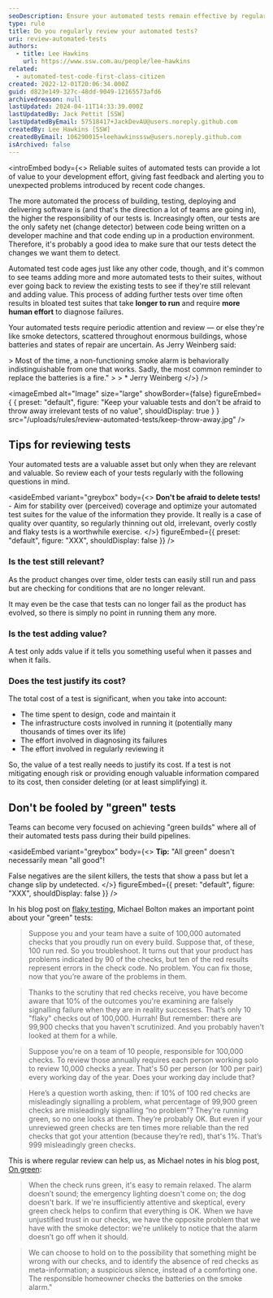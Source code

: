 ```yaml
---
seoDescription: Ensure your automated tests remain effective by regularly reviewing them to remove outdated or unnecessary checks
type: rule
title: Do you regularly review your automated tests?
uri: review-automated-tests
authors:
  - title: Lee Hawkins
    url: https://www.ssw.com.au/people/lee-hawkins
related:
  - automated-test-code-first-class-citizen
created: 2022-12-01T20:06:34.000Z
guid: d823e149-327c-48dd-9049-12165573afd6
archivedreason: null
lastUpdated: 2024-04-11T14:33:39.000Z
lastUpdatedBy: Jack Pettit [SSW]
lastUpdatedByEmail: 57518417+JackDevAU@users.noreply.github.com
createdBy: Lee Hawkins [SSW]
createdByEmail: 106290015+leehawkinsssw@users.noreply.github.com
isArchived: false
---
```

<introEmbed
  body={<>
Reliable suites of automated tests can provide a lot of value to your development effort, giving fast feedback and alerting you to unexpected problems introduced by recent code changes.

The more automated the process of building, testing, deploying and delivering software is (and that's the direction a lot of teams are going in), the higher the responsibility of our tests is. Increasingly often, our tests are the only safety net (change detector) between code being written on a developer machine and that code ending up in a production environment. Therefore, it's probably a good idea to make sure that our tests detect the changes we want them to detect.

Automated test code ages just like any other code, though, and it's common to see teams adding more and more automated tests to their suites, without ever going back to review the existing tests to see if they're still relevant and adding value. This process of adding further tests over time often results in bloated test suites that take **longer to run** and require **more human effort** to diagnose failures.

Your automated tests require periodic attention and review — or else they're like smoke detectors, scattered throughout enormous buildings, whose batteries and states of repair are uncertain. As Jerry Weinberg said:

&gt; Most of the time, a non-functioning smoke alarm is behaviorally indistinguishable from one that works. Sadly, the most common reminder to replace the batteries is a fire."
&gt;
&gt; * Jerry Weinberg
  </>}
/>

<imageEmbed
  alt="Image"
  size="large"
  showBorder={false}
  figureEmbed={ {
    preset: "default",
    figure: "Keep your valuable tests and don't be afraid to throw away irrelevant tests of no value",
    shouldDisplay: true
  } }
  src="/uploads/rules/review-automated-tests/keep-throw-away.jpg"
/>

## Tips for reviewing tests

Your automated tests are a valuable asset but only when they are relevant and valuable. So review each of your tests regularly with the following questions in mind.

<asideEmbed
  variant="greybox"
  body={<>
    **Don't be afraid to delete tests!** - Aim for stability over (perceived) coverage and optimize your automated test suites for the value of the information they provide. It really is a case of quality over quantity, so regularly thinning out old, irrelevant, overly costly and flaky tests is a worthwhile exercise.
  </>}
  figureEmbed={{
    preset: "default",
    figure: "XXX",
    shouldDisplay: false
  }}
/>

### Is the test still relevant?

As the product changes over time, older tests can easily still run and pass but are checking for conditions that are no longer relevant.

It may even be the case that tests can no longer fail as the product has evolved, so there is simply no point in running them any more.

### Is the test adding value?

A test only adds value if it tells you something useful when it passes and when it fails.

### Does the test justify its cost?

The total cost of a test is significant, when you take into account:

* The time spent to design, code and maintain it
* The infrastructure costs involved in running it (potentially many thousands of times over its life)
* The effort involved in diagnosing its failures
* The effort involved in regularly reviewing it

So, the value of a test really needs to justify its cost. If a test is not mitigating enough risk or providing enough valuable information compared to its cost, then consider deleting (or at least simplifying) it.

## Don't be fooled by "green" tests

Teams can become very focused on achieving "green builds" where all of their automated tests pass during their build pipelines.

<asideEmbed
  variant="greybox"
  body={<>
    **Tip:** "All green" doesn't necessarily mean "all good"!

False negatives are the silent killers, the tests that show a pass but let a change slip by undetected.
  </>}
  figureEmbed={{
    preset: "default",
    figure: "XXX",
    shouldDisplay: false
  }}
/>

In his blog post on [flaky testing](https://developsense.com/blog/2021/02/flaky-testing), Michael  Bolton makes an important point about your "green" tests:

> Suppose you and your team have a suite of 100,000 automated checks that you proudly run on every build. Suppose that, of these, 100 run red. So you troubleshoot. It turns out that your product has problems indicated by 90 of the checks, but ten of the red results represent errors in the check code. No problem. You can fix those, now that you’re aware of the problems in them.

>Thanks to the scrutiny that red checks receive, you have become aware that 10% of the outcomes you're examining are falsely signalling failure when they are in reality successes. That’s only 10 "flaky" checks out of 100,000. Hurrah! But remember: there are 99,900 checks that you haven't scrutinized. And you probably haven't looked at them for a while.

>Suppose you're on a team of 10 people, responsible for 100,000 checks. To review those annually requires each person working solo to review 10,000 checks a year. That's 50 per person (or 100 per pair) every working day of the year. Does your working day include that?

>Here’s a question worth asking, then: if 10% of 100 red checks are misleadingly signalling a problem, what percentage of 99,900 green checks are misleadingly signalling “no problem”? They're running green, so no one looks at them. They’re probably OK. But even if your unreviewed green checks are ten times more reliable than the red checks that got your attention (because they’re red), that's 1%. That’s 999 misleadingly green checks.

This is where regular review can help us, as Michael notes in his blog post, [On green](https://developsense.com/blog/2015/07/on-green):

> When the check runs green, it's easy to remain relaxed. The alarm doesn’t sound; the emergency lighting doesn't come on; the dog doesn't bark. If we're insufficiently attentive and skeptical, every green check helps to confirm that everything is OK.
When we have unjustified trust in our checks, we have the opposite problem that we have with the smoke detector: we're unlikely to notice that the alarm doesn’t go off when it should.

> We can choose to hold on to the possibility that something might be wrong with our checks, and to identify the absence of red checks as meta-information; a suspicious silence, instead of a comforting one. The responsible homeowner checks the batteries on the smoke alarm."
